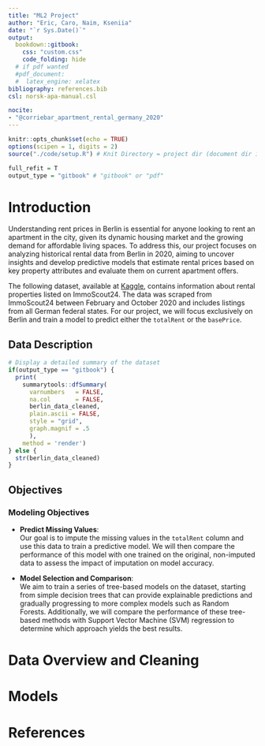 ```yaml
---
title: "ML2 Project"
author: "Eric, Caro, Naim, Kseniia"
date: "`r Sys.Date()`"
output: 
  bookdown::gitbook:
    css: "custom.css"
    code_folding: hide
  # if pdf wanted
  #pdf_document:
  #  latex_engine: xelatex
bibliography: references.bib
csl: norsk-apa-manual.csl

nocite:
- "@corriebar_apartment_rental_germany_2020"
---
```


```r
knitr::opts_chunk$set(echo = TRUE)
options(scipen = 1, digits = 2)
source("./code/setup.R") # Knit Directory = project dir (document dir is default set manually to project dir)

full_refit = T
output_type = "gitbook" # "gitbook" or "pdf"
```


# Introduction  
Understanding rent prices in Berlin is essential for anyone looking to rent an apartment in the city, given its dynamic housing market and the growing demand for affordable living spaces. To address this, our project focuses on analyzing historical rental data from Berlin in 2020, aiming to uncover insights and develop predictive models that estimate rental prices based on key property attributes and evaluate them on current apartment offers.

The following dataset, available at [Kaggle](https://www.kaggle.com/datasets/corrieaar/apartment-rental-offers-in-germany/data), contains information about rental properties listed on ImmoScout24. The data was scraped from ImmoScout24 between February and October 2020 and includes listings from all German federal states. For our project, we will focus exclusively on Berlin and train a model to predict either the `totalRent` or the `basePrice`.  

## Data Description
```r
# Display a detailed summary of the dataset
if(output_type == "gitbook") {
  print(
    summarytools::dfSummary(
      varnumbers   = FALSE,
      na.col       = FALSE,
      berlin_data_cleaned, 
      plain.ascii = FALSE, 
      style = "grid",
      graph.magnif = .5
      ), 
    method = 'render')
} else {
  str(berlin_data_cleaned)
}
```

## Objectives  

### Modeling Objectives  
- **Predict Missing Values**:  
  Our goal is to impute the missing values in the `totalRent` column and use this data to train a predictive model. We will then compare the performance of this model with one trained on the original, non-imputed data to assess the impact of imputation on model accuracy.

- **Model Selection and Comparison**:  
  We aim to train a series of tree-based models on the dataset, starting from simple decision trees that can provide explainable predictions and gradually progressing to more complex models such as Random Forests. Additionally, we will compare the performance of these tree-based methods with Support Vector Machine (SVM) regression to determine which approach yields the best results.  

# Data Overview and Cleaning

# Models

# References

<div id="refs"></div>
